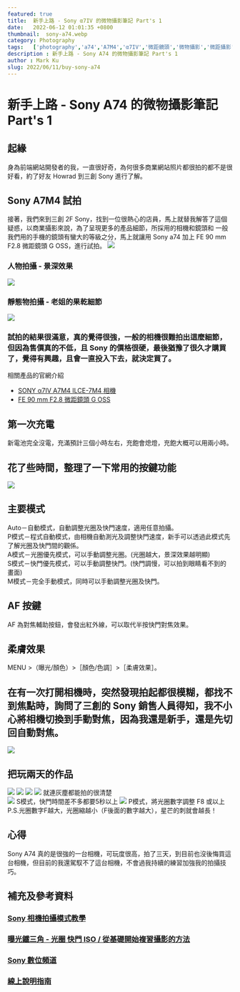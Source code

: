 ```yaml
---
featured: true
title:  新手上路 - Sony α7IV 的微物攝影筆記 Part's 1
date:   2022-06-12 01:01:35 +0800
thumbnail:  sony-a74.webp
category: Photography 
tags:   ['photography','a74','A7M4','α7IV','微距鏡頭','微物攝影','微距攝影']
description : 新手上路 - Sony A74 的微物攝影筆記 Part's 1
author : Mark Ku
slug: 2022/06/11/buy-sony-a74
---
```

# 新手上路 - Sony A74 的微物攝影筆記 Part's 1

## 起緣
身為前端網站開發者的我，一直很好奇，為何很多商業網站照片都很拍的都不是很好看，約了好友 Howrad 到三創 Sony 進行了解。

##  Sony A7M4 試拍
接著，我們來到三創 2F Sony，找到一位很熱心的店員，馬上就替我解答了這個疑惑，以商業攝影來說，為了呈現更多的產品細節，所採用的相機和鏡頭和
一般我們用的手機的鏡頭有蠻大的等級之分，馬上就讓用 Sony a74 加上 FE 90 mm F2.8 微距鏡頭 G OSS，進行試拍。
![](https://i.imgur.com/Qlrh9fo.jpg)

### 人物拍攝 - 景深效果
![](https://i.imgur.com/JtrNfqK.jpg)

### 靜態物拍攝 - 老姐的果乾細節
![](https://i.imgur.com/e3REn7u.png)

### 試拍的結果很滿意，真的覺得很強，一般的相機很難拍出這麼細節，但因為售價真的不低，且 Sony 的價格很硬，最後猶豫了很久才購買了，覺得有興趣，且會一直投入下去，就決定買了。
相關產品的官網介紹  
* [SONY α7IV A7M4 ILCE-7M4 相機 ](https://www.sony.com.tw/zh/electronics/interchangeable-lens-cameras/ilce-7m4)
* [FE 90 mm F2.8 微距鏡頭 G OSS ](https://store.sony.com.tw/product/SEL90M28G)

## 第一次充電
新電池完全沒電，充滿預計三個小時左右，充飽會熄燈，充飽大概可以用兩小時。

## 花了些時間，整理了一下常用的按鍵功能
![](https://i.imgur.com/fjN8caW.jpg)

## 主要模式
Auto－自動模式，自動調整光圈及快門速度，適用任意拍攝。  
P模式－程式自動模式，由相機自動測光及調整快門速度，新手可以透過此模式先了解光圈及快門間的觀係。  
A模式－光圈優先模式，可以手動調整光圈。(光圈越大，景深效果越明顯)    
S模式－快門優先模式，可以手動調整快門。(快門調慢，可以拍到眼睛看不到的畫面)    
M模式－完全手動模式，同時可以手動調整光圈及快門。  

## AF 按鍵
AF 為對焦輔助按鈕，會發出紅外線，可以取代半按快門對焦效果。

## 柔膚效果 
MENU >（曝光/顏色）>［顏色/色調］>［柔膚效果］。  

## 在有一次打開相機時，突然發現拍起都很模糊，都找不到焦點時，詢問了三創的 Sony 銷售人員得知，我不小心將相機切換到手動對焦，因為我還是新手，還是先切回自動對焦。
![](https://i.imgur.com/XzzFdJj.jpg)

## 把玩兩天的作品 
![](https://i.imgur.com/q2rTtXs.png)
![](https://i.imgur.com/oYz15EV.png)
![](https://i.imgur.com/RwlQUAs.png)
![](https://i.imgur.com/ZNA32vI.png)
就連灰塵都能拍的很清楚  
![](https://i.imgur.com/jBNsTfH.jpg)
S模式，快門時間差不多都要5秒以上
![](https://i.imgur.com/N94AIoR.jpg)
P模式，將光圈數字調整 F8 或以上  
P.S.光圈數字F越大，光圈縮越小（F後面的數字越大），星芒的刺就會越長！  

## 心得
Sony A74 真的是很強的一台相機，可玩度很高，拍了三天，到目前也沒後悔買這台相機，但目前的我還駕馭不了這台相機，不會過我持續的練習加強我的拍攝技巧。

## 補充及參考資料
### [Sony 相機拍攝模式教學](https://helpguide.sony.net/ilc/2110/v1/zh-tw/contents/TP1000543536.html)
### [曝光鐵三角 - 光圈 快門 ISO / 從基礎開始複習攝影的方法](https://www.youtube.com/watch?v=9i1IFAOXd60)
### [Sony 數位頻道](https://www.youtube.com/playlist?list=PLvH2i7Dq6qFglS1KXP0d9d-ZSVuwUJdXJ)
### [線上說明指南](https://helpguide.sony.net/ilc/2110/v1/zh-tw/contents/TP1000543536.html)
